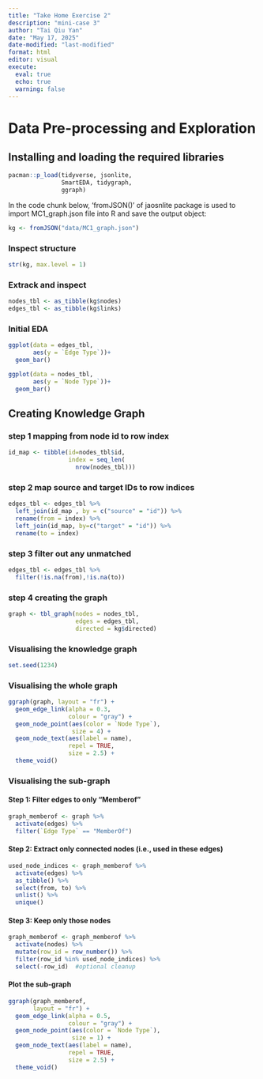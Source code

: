 ```yaml
---
title: "Take Home Exercise 2"
description: "mini-case 3"
author: "Tai Qiu Yan"
date: "May 17, 2025"
date-modified: "last-modified"
format: html
editor: visual
execute:
  eval: true
  echo: true
  warning: false
---
```



# Data Pre-processing and Exploration

## Installing and loading the required libraries

```r
pacman::p_load(tidyverse, jsonlite,
               SmartEDA, tidygraph,
               ggraph) 
```

In the code chunk below, 'fromJSON()' of jaosnlite package is used to import MC1_graph.json file into R and save the output object:
```r
kg <- fromJSON("data/MC1_graph.json")
```

### Inspect structure

```r
str(kg, max.level = 1)
```
### Extrack and inspect

```r
nodes_tbl <- as_tibble(kg$nodes)
edges_tbl <- as_tibble(kg$links)
```
 
### Initial EDA

```r
ggplot(data = edges_tbl,
       aes(y = `Edge Type`))+
  geom_bar()
```


```r
ggplot(data = nodes_tbl,
       aes(y = `Node Type`))+
  geom_bar()
```

## Creating Knowledge Graph
### step 1 mapping from node id to row index

```r
id_map <- tibble(id=nodes_tbl$id,
                 index = seq_len(
                   nrow(nodes_tbl)))
```

### step 2 map source and target IDs to row indices

```r
edges_tbl <- edges_tbl %>%
  left_join(id_map , by = c("source" = "id")) %>%
  rename(from = index) %>%
  left_join(id_map, by=c("target" = "id")) %>%
  rename(to = index)

```

### step 3 filter out any unmatched

```r
edges_tbl <- edges_tbl %>%
  filter(!is.na(from),!is.na(to))

```

### step 4 creating the graph
```r
graph <- tbl_graph(nodes = nodes_tbl,
                   edges = edges_tbl,
                   directed = kg$directed)
```

### Visualising the knowledge graph

```r
set.seed(1234)
```

### Visualising the whole graph

```r
ggraph(graph, layout = "fr") +
  geom_edge_link(alpha = 0.3,
                 colour = "gray") +
  geom_node_point(aes(color = `Node Type`),
                  size = 4) +
  geom_node_text(aes(label = name),
                 repel = TRUE,
                 size = 2.5) +
  theme_void()
```

### Visualising the sub-graph

#### Step 1: Filter edges to only "Memberof"

```r
graph_memberof <- graph %>%
  activate(edges) %>%
  filter(`Edge Type` == "MemberOf")
```

#### Step 2: Extract only connected nodes (i.e., used in these edges)

```r
used_node_indices <- graph_memberof %>%
  activate(edges) %>%
  as_tibble() %>%
  select(from, to) %>%
  unlist() %>%
  unique()
```

#### Step 3: Keep only those nodes

```r
graph_memberof <- graph_memberof %>%
  activate(nodes) %>%
  mutate(row_id = row_number()) %>%
  filter(row_id %in% used_node_indices) %>%
  select(-row_id)  #optional cleanup
```

#### Plot the sub-graph
```r
ggraph(graph_memberof, 
       layout = "fr") +
  geom_edge_link(alpha = 0.5,
                 colour = "gray") +
  geom_node_point(aes(color = `Node Type`), 
                  size = 1) +
  geom_node_text(aes(label = name), 
                 repel = TRUE, 
                 size = 2.5) +
  theme_void()
```
  
  










